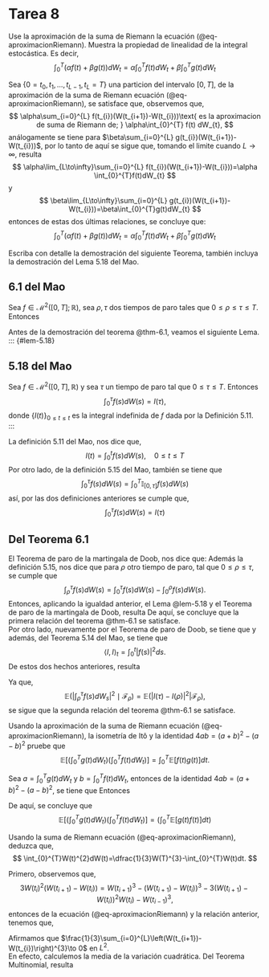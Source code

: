 # Tarea 8

::: {#exr-1}

Use la aproximación de la suma de Riemann la ecuación (@eq-aproximacionRiemann). Muestra la propiedad de linealidad de la integral estocástica. Es decir,
$$
\int_{0}^{T}\left(\alpha f(t)+\beta g(t)\right) dW_{t}=\alpha\int_{0}^{T}f(t)dW_{t}+\beta\int_{0}^{T}g(t)dW_{t}
$$

:::

:::{.proof}
Sea $\{0=t_{0},t_{1},\dots,t_{L-1},t_{L}=T\}$ una particion del intervalo $[0,T]$, de la aproximación de la suma de Riemann ecuación (@eq-aproximacionRiemann), se satisface que,
\begin{eqnarray*}
\int_{0}^{T}\left(\alpha f(t)+\beta g(t)\right) dW_{t} & \sim & \sum_{i=0}^{L}(\alpha f(t_{i})+\beta g(t_{i}))(W(t_{i+1})-W(t_{i}))\\
& = & \sum_{i=0}^{L}\alpha f(t_{i})(W(t_{i+1})-W(t_{i}))+ \sum_{i=0}^{L}\beta g(t_{i})(W(t_{i+1})-W(t_{i}))\\
& = & \alpha\sum_{i=0}^{L} f(t_{i})(W(t_{i+1})-W(t_{i}))+\beta\sum_{i=0}^{L} g(t_{i})(W(t_{i+1})-W(t_{i}))
\end{eqnarray*}
observemos que,
$$
\alpha\sum_{i=0}^{L} f(t_{i})(W(t_{i+1})-W(t_{i}))\text{ es la aproximacion de suma de Riemann de; } \alpha\int_{0}^{T} f(t) dW_{t},
$$
análogamente se tiene para $\beta\sum_{i=0}^{L} g(t_{i})(W(t_{i+1})-W(t_{i}))$, por lo tanto de aquí se sigue que, tomando el limite cuando $L\to\infty$, resulta 
$$
\alpha\lim_{L\to\infty}\sum_{i=0}^{L} f(t_{i})(W(t_{i+1})-W(t_{i}))=\alpha \int_{0}^{T}f(t)dW_{t}
$$
y
$$
\beta\lim_{L\to\infty}\sum_{i=0}^{L} g(t_{i})(W(t_{i+1})-W(t_{i}))=\beta\int_{0}^{T}g(t)dW_{t}
$$
entonces de estas dos últimas relaciones, se concluye que:
$$
\int_{0}^{T}\left(\alpha f(t)+\beta g(t)\right) dW_{t}= \alpha \int_{0}^{T}f(t)dW_{t}+\beta\int_{0}^{T}g(t)dW_{t}
$$
:::

::: {#exr-2}
Escriba con detalle la demostración del siguiente Teorema, también incluya la demostración del Lema 5.18 del Mao.
:::
::: {#thm-6.1}

## 6.1 del Mao

Sea $f\in\mathcal{M}^{2}([0,T];\mathbb{R})$, sea $\rho,\tau$ dos tiempos de paro tales que $0\leq\rho\leq\tau\leq T$. Entonces
\begin{eqnarray}
\mathbb{E}\left(\int_{\rho}^{\tau}f(s)dW_{s}\mid\mathcal{F}_{\rho}\right) & = & 0,\\
\mathbb{E}\left(\left|\int_{\rho}^{\tau}f(s)dW_{s}\right|^{2}\mid\mathcal{F}_{\rho}\right) & = & \mathbb{E}\left(\int_{\rho}^{\tau}\left|f(s)\right|^{2}ds\mid\mathcal{F}_{\rho}\right).
\end{eqnarray}
:::
Antes de la demostración del teorema @thm-6.1, veamos el siguiente Lema.
::: {#lem-5.18}

## 5.18 del Mao
 Sea $f\in\mathcal{M}^{2}([0,T],\mathbb{R})$ y sea $\tau$ un tiempo de paro tal que $0\leq \tau\leq T$. Entonces
$$
\int_{0}^{\tau}f(s)dW(s)=I(\tau),
$$
donde $\{I(t)\}_{0\leq t \leq t}$ es la integral indefinida de $f$ dada por la Definición 5.11.
:::

:::{.proof}

La definición 5.11 del Mao, nos dice que,
$$
I(t)=\int_{0}^{t}f(s)dW(s),\quad 0\leq t\leq T
$$
Por otro lado, de la definición 5.15 del Mao, también se tiene que
$$
\int_{0}^{\tau}f(s)dW(s)=\int_{0}^{T}\mathbb{I}_{[0,\tau]}f(s)dW(s)
$$
así, por las dos definiciones anteriores se cumple que,
$$
\int_{0}^{\tau}f(s)dW(s)=I(\tau)
$$
:::

:::{.proof}
## Del Teorema 6.1
El Teorema de paro de la martingala de Doob, nos dice que:
\begin{equation}
E(I(\tau)|\mathcal{F}_{\rho})=I(\rho)
\end{equation}
Además la definición 5.15, nos dice que
para $\rho$ otro tiempo de paro, tal que $0\leq \rho\leq \tau$, se cumple que
$$
\int_{\rho}^{\tau}f(s)dW(s)=\int_{0}^{\tau}f(s)dW(s)-\int_{0}^{\rho}f(s)dW(s).
$$
Entonces, aplicando la igualdad anterior, el Lema @lem-5.18 y el Teorema de paro de la martingala de Doob, resulta
\begin{eqnarray*}
\mathbb{E}\left(\int_{\rho}^{\tau}f(s)dW_{s}\Big|\mathcal{F}_{\rho}\right) & = & \mathbb{E}\left(\left(\int_{0}^{\tau}f(s)dW(s)-\int_{0}^{\rho}f(s)dW(s)\right)\Big|\mathcal{F}_{\rho}\right)\\
& = & \mathbb{E}(I(\tau)-I(\rho)|\mathcal{F}_\rho)\\
& = & \mathbb{E}(I(\tau)|\mathcal{F}_\rho)-\mathbb{E}(I(\rho)|\mathcal{F}_\rho)\\
& = & I(\rho)-I(\rho)\\
& = & 0
\end{eqnarray*}
De aquí, se concluye que la primera relación del teorema @thm-6.1 se satisface.\
Por otro lado, nuevamente por el Teorema de paro de Doob, se tiene que
\begin{equation}
E(I^{2}(\tau)-\langle I,I\rangle_{\tau}|\mathcal{F}_{\rho})=I^{2}(\rho)-\langle I,I\rangle_{\rho},
\end{equation}
y además, del Teorema 5.14 del Mao, se tiene que
$$
\langle I,I\rangle_{t}=\int_{0}^{t}|f(s)|^{2}ds.
$$
De estos dos hechos anteriores, resulta

\begin{eqnarray*}
\mathbb{E}(|I(\tau)-I(\rho)|^{2}|\mathcal{F}_{\rho}) & = & \mathbb{E}(I^{2}(\tau)-2I(\rho)I(\tau)+I^{2}(\rho)|\mathcal{F}_{\rho}) \\
& = & \mathbb{E}(I^{2}(\tau)|\mathcal{F}_{\rho})-2I(\rho)\mathbb{E}(I(\tau)|\mathcal{F}_{\rho})+I^{2}(\rho) \\
& = & \mathbb{E}(I^{2}(\tau)|\mathcal{F}_{\rho})-2I(\rho)^{2}+I^{2}(\rho)\\
& = & \mathbb{E}(I^{2}(\tau)|\mathcal{F}_{\rho})-I^{2}(\rho)\\
& = & \mathbb{E}(\langle I,I\rangle_{\tau}-\langle I, I\rangle_{\rho}|\mathcal{F}_{\rho})\\
& = & \mathbb{E}\left(\int_{0}^{\tau}|f(s)|^{2}ds-\int_{0}^{\rho}|f(s)|^{2}ds|\mathcal{F}_{\rho}\right)\\
& = & \mathbb{E}\left(\int_{\rho}^{\tau}|f(s)|^{2}ds|\mathcal{F}_{\rho}\right).
\end{eqnarray*}
Ya que, 
$$
\mathbb{E}\left(\left|\int_{\rho}^{\tau}f(s)dW_{s}\right|^{2}\mid\mathcal{F}_{\rho}\right)=\mathbb{E}(|I(\tau)-I(\rho)|^{2}|\mathcal{F}_{\rho}),
$$
se sigue que la segunda relación del teorema @thm-6.1 se satisface.
:::

::: {#exr-3}
Usando la aproximación de la suma de Riemann ecuación (@eq-aproximacionRiemann), la isometría de Itô y la identidad $4ab=(a+b)^{2}-(a-b)^{2}$ pruebe que
$$
\mathbb{E}\left[\left(\int_{0}^{T}g(t)dW_{t}\right)\left(\int_{0}^{T}f(t)dW_{t}\right)\right]=\int_{0}^{T}\mathbb{E}[f(t)g(t)]dt.
$$
:::

:::{.proof}
Sea $a=\int_{0}^{T}g(t)dW_{t}$ y $b=\int_{0}^{T}f(t)dW_{t}$, entonces de la identidad $4ab=(a+b)^{2}-(a-b)^{2}$, se tiene que
\begin{eqnarray*}
4\left(\int_{0}^{T}g(t)dW_{t}\right)\left(\int_{0}^{T}f(t)dW_{t}\right) & = & \left(\int_{0}^{T}g(t)dW_{t}+\int_{0}^{T}f(t)dW_{t}\right)^{2}-\left(\int_{0}^{T}g(t)dW_{t}-\int_{0}^{T}f(t)dW_{t}\right)^{2}\\
& = & \left(\int_{0}^{T}(g(t)+f(t))dW_{t}\right)^{2}-\left(\int_{0}^{T}(g(t)-f(t))dW_{t}\right)^{2},
\end{eqnarray*}
Entonces

\begin{eqnarray*}
4\mathbb{E}\left[\left(\int_{0}^{T}g(t)dW_{t}\right)\left(\int_{0}^{T}f(t)dW_{t}\right)\right] & = & \mathbb{E}\left(\int_{0}^{T}(g(t)+f(t))dW_{t}\right)^{2}-\mathbb{E}\left(\int_{0}^{T}(g(t)-f(t))dW_{t}\right)^{2}\\
& = &\left(\int_{0}^{T} \mathbb{E}(g(t)+f(t))^{2}dt\right)-\left(\int_{0}^{T}\mathbb{E}(g(t)-f(t))^{2}dt\right)\quad\text{esto se sigue por la isometria de Itô}\\
& = & \left(\int_{0}^{T}(\mathbb{E}[(g(t)+f(t))^{2}]-\mathbb{E}[(g(t)-f(t))^{2}])dt\right)\\
& = & \left(\int_{0}^{T}\mathbb{E}[(g(t)+f(t))^{2}-(g(t)-f(t))^{2}]dt\right)\quad\text{usando nuevamente que, } 4ab=(a+b)^{2}-(a-b)^{2}\\
& = & 4\left(\int_{0}^{T}\mathbb{E}[g(t)f(t)]dt\right)
\end{eqnarray*}
De aquí, se concluye que
$$
\mathbb{E}\left[\left(\int_{0}^{T}g(t)dW_{t}\right)\left(\int_{0}^{T}f(t)dW_{t}\right)\right]=\left(\int_{0}^{T}\mathbb{E}[g(t)f(t)]dt\right)
$$
:::

::: {#exr-4}
 Usando la suma de Riemann ecuación (@eq-aproximacionRiemann), deduzca que,
$$
\int_{0}^{T}W(t)^{2}dW(t)=\dfrac{1}{3}W(T)^{3}-\int_{0}^{T}W(t)dt.
$$
:::

:::{.proof}
Primero, observemos que,
$$
3W(t_{i})^{2}(W(t_{i+1})-W(t_{i}))=W(t_{i+1})^{3}-\left(W(t_{i+1})-W(t_{i})\right)^{3}-3\left(W(t_{i+1})-W(t_{i})\right)^{2}W(t_{i})-W(t_{i-1})^{3},
$$
entonces de la ecuación (@eq-aproximacionRiemann) y la relación anterior, tenemos que,

\begin{align*}
\int_{0}^{T}W(t)^{2}dW(t) & \sim \sum_{i=0}^{L}W(t_{i})^{2}(W(t_{i+1})-W(t_{i}))\\
& = \frac{1}{3} \sum_{i=0}^{L}\left[W(t_{i+1})^{3}-W(t_{i-1})^{3}\right]-\frac{1}{3}\sum_{i=0}^{L}\left(W(t_{i+1})-W(t_{i})\right)^{3}-\sum_{i=0}^{L}\left(W(t_{i+1})-W(t_{i})\right)^{2}W(t_{i})\\
& =\frac{1}{3}( W(T)^{3}-W(t_{0})^{3})- \frac{1}{3}\sum_{i=0}^{L}\left(W(t_{i+1})-W(t_{i})\right)^{3}-\sum_{i=0}^{L}\left(W(t_{i+1})-W(t_{i})\right)^{2}W(t_{i})\\
& =\frac{1}{3}W(T)^{3}- \frac{1}{3}\sum_{i=0}^{L}\left(W(t_{i+1})-W(t_{i})\right)^{3}-\sum_{i=0}^{L}\left(W(t_{i+1})-W(t_{i})\right)^{2}W(t_{i}).
\end{align*}
Afirmamos que $\frac{1}{3}\sum_{i=0}^{L}\left(W(t_{i+1})-W(t_{i})\right)^{3}\to 0$ en $L^{2}$.\
En efecto, calculemos la media de la variación cuadrática. Del Teorema Multinomial, resulta
:::